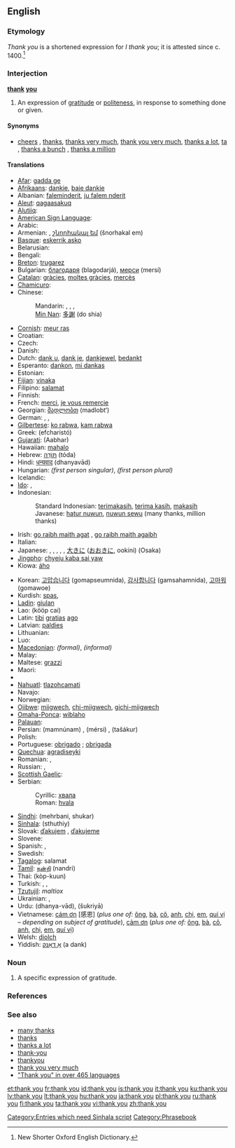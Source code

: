 {{also|thankyou|thank-you}}
==English==

===Etymology===
''Thank you'' is a shortened expression for ''I thank you''; it is attested since c. 1400.<ref>New Shorter Oxford English Dictionary.</ref>

===Interjection===
'''[[thank]] [[you]]'''

# An expression of [[gratitude]] or [[politeness]], in response to something done or given.

====Synonyms====
* [[cheers]] {{i|informal}}, [[thanks]], [[thanks very much]], [[thank you very much]], [[thanks a lot]], [[ta]] {{i|UK|Australia}}, [[thanks a bunch]] {{i|slang}}, [[thanks a million]] {{i|informal}}

====Translations====
{{trans-top|an expression of gratitude}}
* [[Afar]]: [[gadda ge]]
* [[Afrikaans]]: [[dankie]], [[baie dankie]]
* Albanian: [[faleminderit]], [[ju falem nderit]]
* [[Aleut]]: [[qagaasakuq]]
* [[Alutiiq]]: {{tø|ems|quyanaa}}
* [[American Sign Language]]: {{tø|ase|OpenB@Chin-PalmBack OpenB@FromChin-PalmUp}}
* Arabic: {{t-|ar|شكرا|alt=شكرًا|tr=šúkran|sc=Arab}}
* Armenian: {{t-|hy|շնորհակալություն|tr=šnorhakalut'yun|sc=Hayeren|xs=Armenian}}, [[շնորհակալ եմ]] (šnorhakal em)
* [[Basque]]: [[eskerrik asko]]
* Belarusian: {{t|be|дзякую|tr=dzjákuju|sc=Cyrl}}
* Bengali: {{t|bn|ধনবাদ|tr=dhonnobad|sc=Beng}}
* [[Breton]]: [[trugarez]]
* Bulgarian: [[благодаря]] (blagodarjá), [[мерси]] (mersí)
* [[Catalan]]: [[gràcies]], [[moltes gràcies]], [[mercès]]
* [[Chamicuro]]: {{tø|ccc|osolopaki}}
* Chinese:
*: Mandarin: {{t|zh|謝謝|sc=Hani}},  {{t|zh|谢谢|tr=xièxie|sc=Hani}},  {{t|zh|多謝|sc=Hani}},  {{t|zh|多谢|tr=duōxiè|sc=Hani}}
*: [[Min Nan]]: [[多謝]] (do shia)
* [[Cornish]]: [[meur ras]]
* Croatian: {{t+|hr|hvala}}
* Czech: {{t-|cs|děkuji}}
* Danish: {{t+|da|tak}}
* Dutch: [[dank u]], [[dank je]], [[dankjewel]], [[bedankt]]
* Esperanto: [[dankon]], [[mi dankas]]
* Estonian: {{t-|et|aitäh}}
* [[Fijian]]: [[vinaka]]
* Filipino: [[salamat]]
* Finnish: {{t+|fi|kiitos}}
* French: [[merci]], [[je vous remercie]]
* Georgian: [[მადლობთ]] (madlobt‘)
* German: {{t+|de|danke}}, {{t-|de|danke schön}}, {{t-|de|vielen Dank}}
* [[Gilbertese]]: [[ko rabwa]], [[kam rabwa]] {{i|to several people}}
* Greek: {{t+|el|ευχαριστώ|sc=Grek}} (efcharistó)
* [[Gujarati]]: (Aabhar)
* Hawaiian: [[mahalo]]
* Hebrew: [[תודה|תּוֹדָה]] (tóda)
* Hindi: [[धन्यवाद]] (dhanyavād)
* Hungarian: {{t+|hu|köszönöm}} ''(first person singular)'', {{t|hu|köszönjük}} ''(first person plural)''
* Icelandic: {{t+|is|takk}}
* [[Ido]]: {{t|io|danko}},  {{t|io|me dankas}}
* Indonesian:
*: Standard Indonesian: [[terimakasih]], [[terima kasih]], [[terima kasih|makasih]] {{i|informal}}
*: Javanese: [[hatur nuwun]], [[nuwun sewu]] (many thanks, million thanks)
* Irish: [[go raibh maith agat]] {{i|to one person}}, [[go raibh maith agaibh]] {{i|to more than one person}}
* Italian: {{t+|it|grazie}}
* Japanese: {{t|ja|ありがとう|tr=arigatō|sc=Jpan}}, {{t|ja|ありがとうございます|tr=arigatō gozaimasu|sc=Jpan}}, {{t|ja|どうもありがとう|tr=dōmo arigatō|sc=Jpan}}, {{t|ja|どうも|tr=dōmo|sc=Jpan}}, {{t|ja|サンキュー|tr=sankyū|sc=Jpan}}, [[大きに]] ([[おおきに]], ookini) (Osaka)
* [[Jingpho]]: [[chyeju kaba sai yaw]]
* Kiowa: [[áho]]
{{trans-mid}}
* Korean: [[고맙습니다]] (gomapseumnida), [[감사합니다]] (gamsahamnida), [[고마워]] (gomawoe)
* Kurdish: [[spas]], {{ku-Arab|[[سوپاس]]}}
* [[Ladin]]: [[giulan]]
* Lao: {{Laoo|[[ຂອບໃຈ]]}} (kööp cai)
* Latin: [[tibi]] [[gratia]]s [[ago]]
* Latvian: [[paldies]]
* Lithuanian: {{t+|lt|ačiū|xs=Lithuanian}}
* Luo: {{t|luo|erokamano}}
* [[Macedonian]]: {{t|mk|благодарам|tr=blagódaram|sc=Cyrl|xs=Macedonian}} ''(formal)'',  {{t|mk|фала|tr=fála|sc=Cyrl|xs=Macedonian}} ''(informal)''
* Malay: {{t-|ms|terima kasih|xs=Malay}}
* Maltese: [[grazzi]]
* Maori: {{t-|mi|kia ora|xs=Maori}}
* {{trreq|Marathi}}
* [[Nahuatl]]: [[tlazohcamati]]
* Navajo: {{tø|nv|ahéhee'}}
* Norwegian: {{t+|no|takk}}
* [[Ojibwe]]: [[miigwech]], [[chi-miigwech]], [[gichi-miigwech]]
* [[Omaha-Ponca]]: [[wiblaho]]
* [[Palauan]]: {{tø|pau|sulang|xs=Palauan}}
* Persian: {{fa-Arab|[[ممنونم]]}} (mamnúnam) {{i|Iran|formal}}, {{fa-Arab|[[مرسی]]}} (mérsi) {{i|informal}}, {{fa-Arab|[[تشکر]]}} (tašákur) {{i|Afghanistan}}
* Polish: {{t+|pl|dziękuję}}
* Portuguese: [[obrigado]] {{i|said by male}}; [[obrigada]] {{i|said by female}}
* [[Quechua]]: [[agradiseyki]]
* Romanian: {{t-|ro|mulţumesc}}, {{t+|ro|mersi}}
* Russian: {{t+|ru|спасибо|tr=spasíbo|sc=Cyrl}}, {{t|ru|благодарю|tr=blagodarjú|sc=Cyrl}}
* [[Scottish Gaelic]]: {{t-|gd|mòran|xs=Scottish Gaelic}} {{t-|gd|taing|xs=Scottish Gaelic}}
* Serbian:
*: Cyrillic: [[хвала]]
*: Roman: [[hvala]]
* [[Sindhi]]: (mehrbani, shukar)
* [[Sinhala]]: (sthuthiy)
* Slovak: [[ďakujem]] {{i|I thank you}}, [[ďakujeme]] {{i|we thank you}}
* Slovene: {{t+|sl|hvala}}
* Spanish: {{t+|es|gracias}}, {{t-|es|muchas gracias}}
* Swedish: {{t+|sv|tack}}
* [[Tagalog]]: salamat
* [[Tamil]]: [[நன்றி]] (nandri)
* Thai: {{Thai|[[ขอบคุณ]]}} (kòp-kuun)
* Turkish: {{t+|tr|teşekkür ederim}}, {{t+|tr|mersi}}, {{t-|tr|teşekkürler}}
* [[Tzutujil]]: ''maltiox''
* Ukrainian: {{t|uk|дякую|tr=djákuju|sc=Cyrl}},  {{t|uk|спасибi|tr=spasýbi|sc=Cyrl}}
* Urdu: {{ur-Arab|[[دھنیہ واد]]}} (dhanya-vād), {{ur-Arab|[[شکریہ]]}} (šukriyā) {{m}}
* Vietnamese: [[cám ơn]] [感恩] (''plus one of:'' [[ông]], [[bà#Vietnamese|bà]], [[cô#Vietnamese|cô]], [[anh#Vietnamese|anh]], [[chị]], [[em#Vietnamese|em]], [[quí vị]] &ndash; ''depending on subject of gratitude''), [[cảm ơn]] (''plus one of:'' [[ông]], [[bà]], [[cô]], [[anh]], [[chị]], [[em]], [[quí vị]])
* Welsh: [[diolch]]
* Yiddish: [[אַ דאַנק]] (a dank)
{{trans-bottom}}

===Noun===
{{en-noun|sg=[[thank]] [[you]]}}

# A specific expression of gratitude.

===References===
<references />

===See also===
* [[many thanks]]
* [[thanks]]
* [[thanks a lot]]
* [[thank-you]]<!-- when used asa descriptive adjective, as in ''a thank-you note''-->
* [[thankyou]]<!--(''nonstandard'')-->
* [[thank you very much]]
* [http://www.elite.net/~runner/jennifers/thankyou.htm "Thank you" in over 465 languages]

[[Category:Entries which need Sinhala script]]
[[Category:Phrasebook]]

[[et:thank you]]
[[fr:thank you]]
[[id:thank you]]
[[is:thank you]]
[[it:thank you]]
[[ku:thank you]]
[[lv:thank you]]
[[lt:thank you]]
[[hu:thank you]]
[[ja:thank you]]
[[pl:thank you]]
[[ru:thank you]]
[[fi:thank you]]
[[ta:thank you]]
[[vi:thank you]]
[[zh:thank you]]
